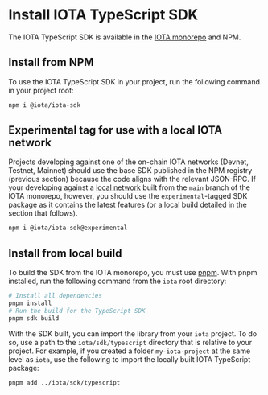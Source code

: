 # Install IOTA TypeScript SDK

The IOTA TypeScript SDK is available in the
[IOTA monorepo](https://github.com/iotaledger/iota/tree/main/sdk) and NPM.

## Install from NPM

To use the IOTA TypeScript SDK in your project, run the following command in your project root:

```sh npm2yarn
npm i @iota/iota-sdk
```

## Experimental tag for use with a local IOTA network

Projects developing against one of the on-chain IOTA networks (Devnet, Testnet, Mainnet) should use
the base SDK published in the NPM registry (previous section) because the code aligns with the
relevant JSON-RPC. If your developing against a
[local network](https://wiki.iota.org/guides/developer/getting-started/local-network) built from the
`main` branch of the IOTA monorepo, however, you should use the `experimental`-tagged SDK package as
it contains the latest features (or a local build detailed in the section that follows).

```sh npm2yarn
npm i @iota/iota-sdk@experimental
```

## Install from local build

To build the SDK from the IOTA monorepo, you must use [pnpm](https://pnpm.io/). With pnpm installed,
run the following command from the `iota` root directory:

```bash
# Install all dependencies
pnpm install
# Run the build for the TypeScript SDK
pnpm sdk build
```

With the SDK built, you can import the library from your `iota` project. To do so, use a path to the
`iota/sdk/typescript` directory that is relative to your project. For example, if you created a
folder `my-iota-project` at the same level as `iota`, use the following to import the locally built
IOTA TypeScript package:

```bash
pnpm add ../iota/sdk/typescript
```
